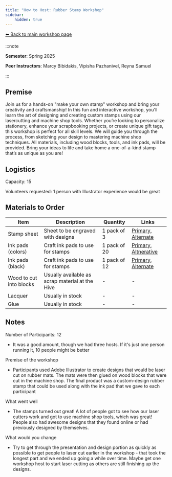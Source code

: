 ```yaml
---
title: "How to Host: Rubber Stamp Workshop"
sidebar:
    hidden: true
---
```



[⬅️ Back to main workshop page](/workshop/laser-rubber-stamp/)

:::note

**Semester**: Spring 2025

**Peer Instructors**: Marcy Bibidakis, Vipisha Pazhanivel, Reyna Samuel

:::

## Premise

Join us for a hands-on "make your own stamp" workshop and bring your creativity and craftsmanship! In this fun and interactive workshop, you'll learn the art of designing and creating custom stamps using our lasercutting and machine shop tools. Whether you’re looking to personalize stationery, enhance your scrapbooking projects, or create unique gift tags, this workshop is perfect for all skill levels. We will guide you through the process, from sketching your design to mastering machine shop techniques. All materials, including wood blocks, tools, and ink pads, will be provided. Bring your ideas to life and take home a one-of-a-kind stamp that’s as unique as you are!


## Logistics

Capacity: 15

Volunteers requested: 1 person with Illustrator experience would be great

## Materials to Order

| Item | Description | Quantity | Links |
|---|---|---|---|
| Stamp sheet | Sheet to be engraved with designs | 1 pack of 3 | [Primary](https://www.amazon.com/Sheets-Rubber-Engraving-Machine-Cutter/dp/B09N98WCQH/), [Alternate](https://www.amazon.com/Artistic-Creations-Engraving-Projects-KUKLIPJIM/dp/B0D2C64N52/) |
| Ink pads (colors) | Craft ink pads to use for stamps | 1 pack of 20 | [Primary](https://www.amazon.com/YPSelected-Inkpad-Fabric-Available-Multi-Colors/dp/B08R377414/), [Altnerative](https://www.amazon.com/Lsushine-Craft-Stamps-Partner-Fabric/dp/B01CKXUCNE/) |
| Ink pads (black) | Craft ink pads to use for stamps | 1 pack of 12 | [Primary](https://www.amazon.com/Jetec-Quality-Rubber-Scrapbooking-Fabric/dp/B0CMCR49WS/), [Alternate](https://www.amazon.com/MotiMind-Archival-Permanent-Waterproof-Scrapbooking/dp/B0DN6CWCB3/) |
| Wood to cut into blocks | Usually available as scrap material at the Hive | - | - |
| Lacquer | Usually in stock | - | - |
| Glue | Usually in stock | - | - |

## Notes

Number of Participants: 12
- It was a good amount, though we had three hosts. If it's just one person running it, 10 people might be better

Premise of the workshop
- Participants used Adobe Illustrator to create designs that would be laser cut on rubber mats. The mats were then glued on wood blocks that were cut in the machine shop. The final product was a custom-design rubber stamp that could be used along with the ink pad that we gave to each participant

What went well
- The stamps turned out great! A lot of people got to see how our laser cutters work and got to use machine shop tools, which was great! People also had awesome designs that they found online or had previously designed by themselves.

What would you change
- Try to get through the presentation and design portion as quickly as possible to get people to laser cut earlier in the workshop - that took the longest part and we ended up going a while over time. Maybe get one workshop host to start laser cutting as others are still finishing up the designs.
